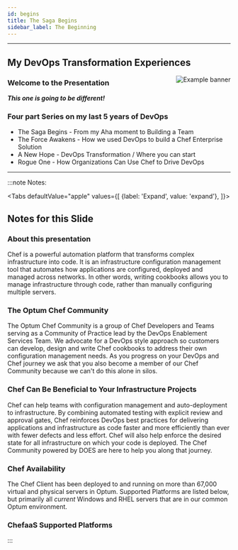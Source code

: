 ```yaml
---
id: begins
title: The Saga Begins
sidebar_label: The Beginning
---
```

___

## My DevOps Transformation Experiences

<img src='/img/journey/putittogether.jpg' alt="Example banner" align="right" />

### Welcome to the Presentation

***This one is going to be different!***

### Four part Series on my last 5 years of DevOps

- The Saga Begins - From my Aha moment to Building a Team
- The Force Awakens - How we used DevOps to build a Chef Enterprise Solution
- A New Hope - DevOps Transformation / Where you can start
- Rogue One - How Organizations Can Use Chef to Drive DevOps

___



:::note Notes:

<Tabs
  defaultValue="apple"
  values={[
    {label: 'Expand', value: 'expand'},
  ]}>
  <TabItem value="expand">

## Notes for this Slide
### About this presentation

Chef is a powerful automation platform that transforms complex infrastructure into code. It is an infrastructure configuration management tool that automates how applications are configured, deployed and managed across networks. In other words, writing cookbooks allows you to manage infrastructure through code, rather than manually configuring multiple servers.

### The Optum Chef Community

The Optum Chef Community is a group of Chef Developers and Teams serving as a Community of Practice lead by the DevOps Enablement Services Team. We advocate for a DevOps style approach so customers can develop, design and write Chef cookbooks to address their own configuration management needs. As you progress on your DevOps and Chef journey we ask that you also become a member of our Chef Community because we can't do this alone in silos.

### Chef Can Be Beneficial to Your Infrastructure Projects

Chef can help teams with configuration management and auto-deployment to infrastructure. By combining automated testing with explicit review and approval gates, Chef reinforces DevOps best practices for delivering applications and infrastructure as code faster and more efficiently than ever with fewer defects and less effort. Chef will also help enforce the desired state for all infrastructure on which your code is deployed. The Chef Community powered by DOES are here to help you along that journey.

### Chef Availability

The Chef Client has been deployed to and running on more than 67,000 virtual and physical servers in Optum. Supported Platforms are listed below, but primarily all *current* Windows and RHEL servers that are in our common Optum environment.

### ChefaaS Supported Platforms
</TabItem>
</Tabs>

:::
